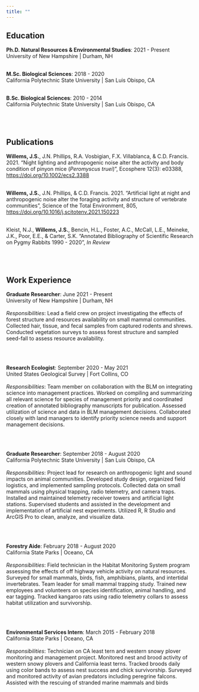 ```yaml
---
title: ""
---
```


## **Education**
**Ph.D. Natural Resources & Environmental Studies**: 2021 - Present  
University of New Hampshire | Durham, NH
<br> 
<br>

**M.Sc. Biological Sciences**: 2018 - 2020  
California Polytechnic State University | San Luis Obispo, CA
<br>
<br>

**B.Sc. Biological Sciences**: 2010 - 2014  
California Polytechnic State University | San Luis Obispo, CA
<br>
<br>
<br>
<br>

## **Publications**
**Willems, J.S.**, J.N. Phillips, R.A. Vosbigian, F.X. Villablanca, & C.D. Francis. 2021. “Night lighting and anthropogenic noise alter the activity and body condition of pinyon mice (_Peromyscus truei_)”, Ecosphere 12(3): e03388, [https://doi.org/10.1002/ecs2.3388](https://doi.org/10.1002/ecs2.3388)
<br>
<br>

**Willems, J.S.**, J.N. Phillips, & C.D. Francis. 2021. “Artificial light at night and anthropogenic noise alter the foraging activity and structure of vertebrate communities”, Science of the Total Environment, 805,  [https://doi.org/10.1016/j.scitotenv.2021.150223](https://doi.org/10.1016/j.scitotenv.2021.150223)
<br>
<br>

Kleist, N.J., **Willems, J.S.**, Bencin, H.L., Foster, A.C., McCall, L.E., Meineke, J.K., Poor, E.E., & Carter, S.K. “Annotated Bibliography of Scientific Research on Pygmy Rabbits 1990 - 2020”, _In Review_
<br>
<br>
<br>
<br>

## **Work Experience**
**Graduate Researcher**: June 2021 - Present  
University of New Hampshire | Durham, NH  
<br>
_Responsibilities_: Lead a field crew on project investigating the effects of forest structure and resources availability on small mammal communities. Collected hair, tissue, and fecal samples from captured rodents and shrews. Conducted vegetation surveys to assess forest structure and sampled seed-fall to assess resource availability.

<br>
<br>

**Research Ecologist**: September 2020 - May 2021  
United States Geological Survey | Fort Collins, CO  
<br>
_Responsibilities_: Team member on collaboration with the BLM on integrating science into management practices. Worked on compiling and summarizing all relevant science for species of management priority and coordinated creation of annotated bibliography manuscripts for publication. Assessed utilization of science and data in BLM management decisions. Collaborated closely with land managers to identify priority science needs and support management decisions.

<br>
<br>

**Graduate Researcher**: September 2018 - August 2020  
California Polytechnic State University | San Luis Obispo, CA  
<br>
_Responsibilities_: Project lead for research on anthropogenic light and sound impacts on animal communities. Developed study design, organized field logistics, and implemented sampling protocols. Collected data on small mammals using physical trapping, radio telemetry, and camera traps. Installed and maintained telemetry receiver towers and artificial light stations. Supervised students and assisted in the development and implementation of artificial nest experiments. Utilized R, R Studio and ArcGIS Pro to clean, analyze, and visualize data.

<br>
<br>

**Forestry Aide**: February 2018 - August 2020  
California State Parks | Oceano, CA  
<br>
_Responsibilities_: Field technician in the Habitat Monitoring System program assessing the effects of off highway vehicle activity on natural resources. Surveyed for small mammals, birds, fish, amphibians, plants, and intertidal invertebrates. Team leader for small mammal trapping study. Trained new employees and volunteers on species identification, animal handling, and ear tagging. Tracked kangaroo rats using radio telemetry collars to assess habitat utilization and survivorship.  

<br>
<br>  

**Environmental Services Intern**: March 2015 - February 2018  
California State Parks | Oceano, CA  
<br>
_Responsibilities_: Technician on CA least tern and western snowy plover monitoring and management project. Monitored nest and brood activity of western snowy plovers and California least terns. Tracked broods daily using color bands to assess nest success and chick survivorship. Surveyed and monitored activity of avian predators including peregrine falcons. Assisted with the rescuing of stranded marine mammals and birds 










